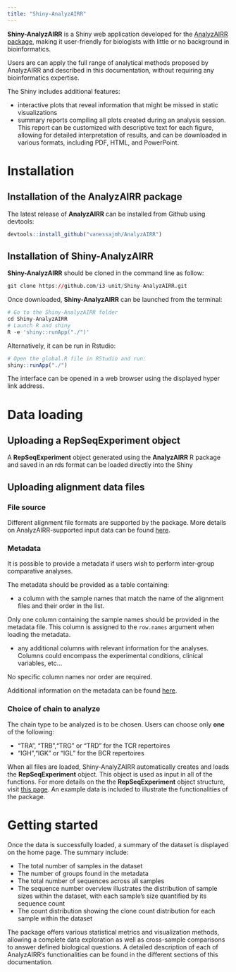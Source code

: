 ```yaml
---
title: "Shiny-AnalyzAIRR"
---
```



**Shiny-AnalyzAIRR** is a Shiny web application developed for the [AnalyzAIRR package](https://github.com/vanessajmh/AnalyzAIRR), making it user-friendly for biologists with little or no background in bioinformatics.

Users are can apply the full range of analytical methods proposed by AnalyzAIRR and described in this documentation, without requiring any bioinformatics expertise.

The Shiny includes additional features:

- interactive plots that reveal information that might be missed in static visualizations
- summary reports compiling all plots created during an analysis session. This report can be customized with descriptive text for each figure, allowing for detailed interpretation of results, and can be downloaded in various formats, including PDF, HTML, and PowerPoint. 

# Installation
## Installation of the AnalyzAIRR package

The latest release of **AnalyzAIRR** can be installed from Github using devtools:

```r
devtools::install_github("vanessajmh/AnalyzAIRR")

```

## Installation of Shiny-AnalyzAIRR

**Shiny-AnalyzAIRR** should be cloned in the command line as follow:
```r
git clone https://github.com/i3-unit/Shiny-AnalyzAIRR.git

```


Once downloaded, **Shiny-AnalyzAIRR** can be launched from the terminal:
```r
# Go to the Shiny-AnalyzAIRR folder
cd Shiny-AnalyzAIRR
# Launch R and shiny
R -e 'shiny::runApp("./")'
```

Alternatively, it can be run in Rstudio:
```r
# Open the global.R file in RStudio and run:
shiny::runApp("./")
```

The interface can be opened in a web browser using the displayed hyper link address.


# Data loading

## Uploading a RepSeqExperiment object

A **RepSeqExperiment** object generated using the **AnalyzAIRR** R package and saved in an rds format can be loaded directly into the Shiny

## Uploading alignment data files
### File source

Different alignment file formats are supported by the package. More details on AnalyzAIRR-supported input data can be found [here](dataloading.html).

### Metadata

It is possible to provide a metadata if users wish to perform inter-group comparative analyses. 

The metadata should be provided as a table containing:

  * a column with the sample names that match the name of the alignment files and their order in the list.

  Only one column containing the sample names should be provided in the metadata file. This column is assigned to the `row.names` argument when loading the metadata. 

  * any additional columns with relevant information for the analyses. Columns could encompass the experimental conditions, clinical variables, etc... 
  
  No specific column names nor order are required.

Additional information on the metadata can be found [here](dataloading.html).

### Choice of chain to analyze

The chain type to be analyzed is to be chosen. Users can choose only **one** of the following:

   - "TRA", "TRB","TRG" or "TRD" for the TCR repertoires
   - "IGH","IGK" or "IGL" for the BCR repertoires
   
When all files are loaded, Shiny-AnalyZAIRR automatically creates and loads the **RepSeqExperiment** object. This object is used as input in all of the functions. For more details on the the **RepSeqExperiment** object structure, visit [this page](dataloading.html). An example data is included to illustrate the functionalities of the package.

# Getting started

Once the data is successfully loaded, a summary of the dataset is displayed on the home page.
The summary include:

 * The total number of samples in the dataset
 * The number of groups found in the metadata
 * The total number of sequences across all samples
 * The sequence number overview illustrates the distribution of sample sizes within the dataset, with each sample's size quantified by its sequence count
 * The count distribution showing the clone count distribution for each sample within the dataset

The package offers various statistical metrics and visualization methods, allowing a complete data exploration as well as cross-sample comparisons to answer defined biological questions. A detailed description of each of AnalyzAIRR's functionalities can be found in the different sections of this documentation.
